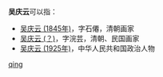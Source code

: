 '''吴庆云'''可以指：
* [[吴庆云_(1845年)|吴庆云 (1845年)]]，字石僊，清朝画家
* [[吴庆云_(？)|吴庆云 (？)]]，字浣芸，清朝、民国画家
* [[吴庆云_(1925年)|吴庆云 (1925年)]]，中华人民共和国政治人物

{{disambig}}

[[Category:三字吴姓人名消歧义|qing]]